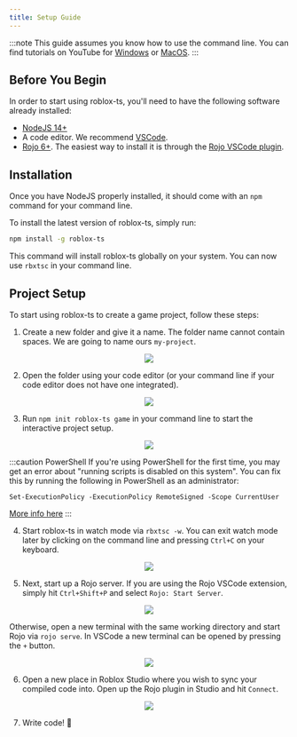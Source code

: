 ```yaml
---
title: Setup Guide
---
```


:::note
This guide assumes you know how to use the command line. You can find tutorials on YouTube for [Windows](https://www.youtube.com/watch?v=FiTZgpRpWv0) or [MacOS](https://www.youtube.com/watch?v=aKRYQsKR46I).
:::

## Before You Begin

In order to start using roblox-ts, you'll need to have the following software already installed:
- [NodeJS 14+](https://nodejs.org/)
- A code editor. We recommend [VSCode](https://code.visualstudio.com/).
- [Rojo 6+](https://rojo.space/). The easiest way to install it is through the [Rojo VSCode plugin](https://marketplace.visualstudio.com/items?itemName=evaera.vscode-rojo).

## Installation

Once you have NodeJS properly installed, it should come with an `npm` command for your command line.

To install the latest version of roblox-ts, simply run:
```bash
npm install -g roblox-ts
```

This command will install roblox-ts globally on your system. You can now use `rbxtsc` in your command line.

## Project Setup

To start using roblox-ts to create a game project, follow these steps:

<!-- Unfortunately, we need to explicitly number these steps because there are images between them :( -->

1. Create a new folder and give it a name. The folder name cannot contain spaces. We are going to name ours `my-project`.

<center><img src={require("../static/img/setup-guide/new-folder.png").default} /></center>

2. Open the folder using your code editor (or your command line if your code editor does not have one integrated).

<center><img src={require("../static/img/setup-guide/open-with-vscode.png").default} /></center>

3. Run `npm init roblox-ts game` in your command line to start the interactive project setup.

<center><img src={require("../static/img/setup-guide/rbxtsc-init-game.png").default} /></center>

:::caution PowerShell
If you're using PowerShell for the first time, you may get an error about "running scripts is disabled on this system". You can fix this by running the following in PowerShell as an administrator:

`Set-ExecutionPolicy -ExecutionPolicy RemoteSigned -Scope CurrentUser`

[More info here](./articles/powershell)
:::

4. Start roblox-ts in watch mode via `rbxtsc -w`. You can exit watch mode later by clicking on the command line and pressing `Ctrl+C` on your keyboard.

<center><img src={require("../static/img/setup-guide/rbxtsc-watch.png").default} /></center>

5. Next, start up a Rojo server. If you are using the Rojo VSCode extension, simply hit `Ctrl+Shift+P` and select `Rojo: Start Server`.

<center><img src={require("../static/img/setup-guide/rojo-extension.png").default} /></center>

Otherwise, open a new terminal with the same working directory and start Rojo via `rojo serve`. In VSCode a new terminal can be opened by pressing the `+` button.

<center><img src={require("../static/img/setup-guide/rojo-serve.png").default} /></center>

6. Open a new place in Roblox Studio where you wish to sync your compiled code into. Open up the Rojo plugin in Studio and hit `Connect`.

<center><img src={require("../static/img/setup-guide/rojo-plugin.png").default} /></center>

7. Write code! :tada:

